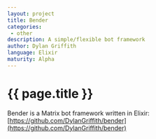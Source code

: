 ```yaml
---
layout: project
title: Bender
categories: 
 - other
description: A simple/flexible bot framework
author: Dylan Griffith
language: Elixir
maturity: Alpha
---
```


# {{ page.title }}
Bender is a Matrix bot framework written in Elixir: [https://github.com/DylanGriffith/bender](https://github.com/DylanGriffith/bender)
